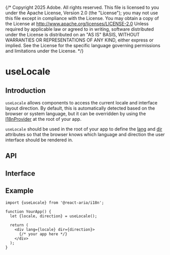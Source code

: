 {/* Copyright 2025 Adobe. All rights reserved.
This file is licensed to you under the Apache License, Version 2.0 (the "License");
you may not use this file except in compliance with the License. You may obtain a copy
of the License at http://www.apache.org/licenses/LICENSE-2.0
Unless required by applicable law or agreed to in writing, software distributed under
the License is distributed on an "AS IS" BASIS, WITHOUT WARRANTIES OR REPRESENTATIONS
OF ANY KIND, either express or implied. See the License for the specific language
governing permissions and limitations under the License. */}



# useLocale

## Introduction

`useLocale` allows components to access the current locale and interface layout direction.
By default, this is automatically detected based on the browser or system language, but it can
be overridden by using the [I18nProvider](I18nProvider.html) at the root of your app.

`useLocale` should be used in the root of your app to define the
[lang](https://developer.mozilla.org/en-US/docs/Web/HTML/Global_attributes/lang)
and [dir](https://developer.mozilla.org/en-US/docs/Web/HTML/Global_attributes/dir) attributes
so that the browser knows which language and direction the user interface should be rendered in.

## API

<FunctionAPI function={docs.exports.useLocale} links={docs.links} />

## Interface

<ClassAPI class={docs.exports.Locale} links={docs.links} />

## Example

```tsx
import {useLocale} from '@react-aria/i18n';

function YourApp() {
  let {locale, direction} = useLocale();

  return (
    <div lang={locale} dir={direction}>
      {/* your app here */}
    </div>
  );
}
```
